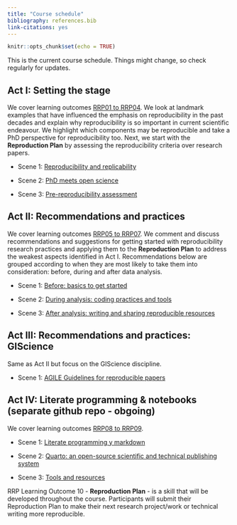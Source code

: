 ```yaml
---
title: "Course schedule"
bibliography: references.bib
link-citations: yes
---
```


```r
knitr::opts_chunk$set(echo = TRUE)
```


This is the current course schedule. Things might change, so check regularly for updates.

## Act I: Setting the stage

We cover learning outcomes [RRP01 to RRP04](index.html#learning-outcomes). We look at landmark examples that have influenced the emphasis on reproducibility in the past decades and explain why reproducibility is so important in current scientific endeavour. We highlight which components may be reproducible and take a PhD perspective for reproducibility too. Next, we start with the **Reproduction Plan** by assessing the reproducibility criteria over research papers.

-   Scene 1: [Reproducibility and replicability](scene11.html)

-   Scene 2: [PhD meets open science](scene12.html)

-   Scene 3: [Pre-reproducibility assessment](scene13.html)

## Act II: Recommendations and practices

We cover learning outcomes [RRP05 to RRP07](index.html#learning-outcomes). We comment and discuss recommendations and suggestions for getting started with reproducibility research practices and applying them to the **Reproduction Plan** to address the weakest aspects identified in Act I. Recommendations below are grouped according to when they are most likely to take them into consideration: before, during and after data analysis. 

-   Scene 1: [Before: basics to get started](scene21.html)

-   Scene 2: [During analysis: coding practices and tools](scene22.html)

-   Scene 3: [After analysis: writing and sharing reproducible resources](scene23.html)


## Act III: Recommendations and practices: GIScience

Same as Act II but focus on the GIScience discipline.

-   Scene 1: [AGILE Guidelines for reproducible papers](scene31.html)


## Act IV: Literate programming & notebooks (separate github repo - obgoing)

We cover learning outcomes [RRP08 to RRP09](index.html#learning-outcomes).

-   Scene 1: [Literate programming y markdown](scene41.html)

-   Scene 2: [Quarto: an open-source scientific and technical publishing system](scene42.html)

-   Scene 3: [Tools and resources](scene43.html)

RRP Learning Outcome 10 - **Reproduction Plan** - is a skill that will be developed throughout the course. Participants will submit their Reproduction Plan to make their next research project/work or technical writing more reproducible.
